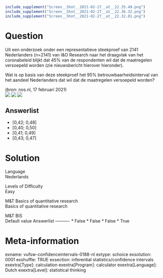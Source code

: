 ```r
include_supplement("Screen__Shot__2021-02-27__at__22.35.49.png")
include_supplement("Screen__Shot__2021-02-27__at__22.36.32.png")
include_supplement("Screen__Shot__2021-02-27__at__22.32.01.png")
```

Question
========
Uit een onderzoek onder een representatieve steekproef van 2141
Nederlanders (n=2141) van I&O Research naar het draagvlak van het
coronabeleid blijkt dat 45% van de respondenten wil dat de maatregelen
versoepeld worden (zie nieuwsbericht hierover hieronder).  
  
Wat is op basis van deze steekproef het 95% betrouwbaarheidsinterval van
het aandeel Nederlanders dat wil dat de maatregelen versoepeld worden?  
  
(*bron*: nos.nl, 17 februari 2021)  
![](Screen__Shot__2021-02-27__at__22.35.49.png)
![](Screen__Shot__2021-02-27__at__22.36.32.png)
![](Screen__Shot__2021-02-27__at__22.32.01.png)

Answerlist
----------
* \[0,42; 0,48\]
* \[0,40; 0,50\]
* \[0,41; 0,49\]
* \[0,43; 0,47\]

Solution
========











Language  
Nederlands

Levels of Difficulty  
Easy

M&T Basics of quantitative research  
Basics of quantitative research

M&T BIS  
Default value
Answerlist
----------
* False
* False
* False
* True

Meta-information
================
exname: vufsw-confidenceintervals-0188-nl
extype: schoice
exsolution: 0001
exshuffle: TRUE
exsection: inferential statistics/confidence intervals
exextra[Type]: calculation
exextra[Program]: calculator
exextra[Language]: Dutch
exextra[Level]: statistical thinking


